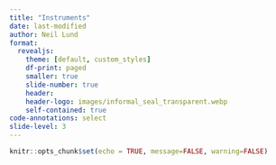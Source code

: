 ```yaml
---
title: "Instruments"
date: last-modified
author: Neil Lund
format:
  revealjs:
    theme: [default, custom_styles]
    df-print: paged
    smaller: true
    slide-number: true
    header: 
    header-logo: images/informal_seal_transparent.webp
    self-contained: true
code-annotations: select
slide-level: 3
---
```


```r
knitr::opts_chunk$set(echo = TRUE, message=FALSE, warning=FALSE)
```